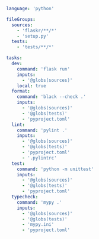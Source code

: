 ```yaml title="<project>/moon.yml"
language: 'python'

fileGroups:
  sources:
    - 'flaskr/**/*'
    - 'setup.py'
  tests:
    - 'tests/**/*'

tasks:
  dev:
    command: 'flask run'
    inputs:
      - '@globs(sources)'
    local: true
  format:
    command: 'black --check .'
    inputs:
      - '@globs(sources)'
      - '@globs(tests)'
      - 'pyproject.toml'
  lint:
    command: 'pylint .'
    inputs:
      - '@globs(sources)'
      - '@globs(tests)'
      - 'pyproject.toml'
      - '.pylintrc'
  test:
    command: 'python -m unittest'
    inputs:
      - '@globs(sources)'
      - '@globs(tests)'
      - 'pyproject.toml'
  typecheck:
    command: 'mypy .'
    inputs:
      - '@globs(sources)'
      - '@globs(tests)'
      - 'mypy.ini'
      - 'pyproject.toml'
```
